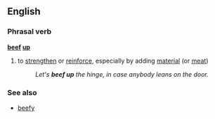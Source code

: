 ==English==
===Phrasal verb===
'''[[beef]] [[up]]'''
#{{idiom}} to [[strengthen]] or [[reinforce]], especially by adding [[material]] (or [[meat]])
#:''Let's '''beef up''' the hinge, in case anybody leans on the door.''

===See also===
*[[beefy]]